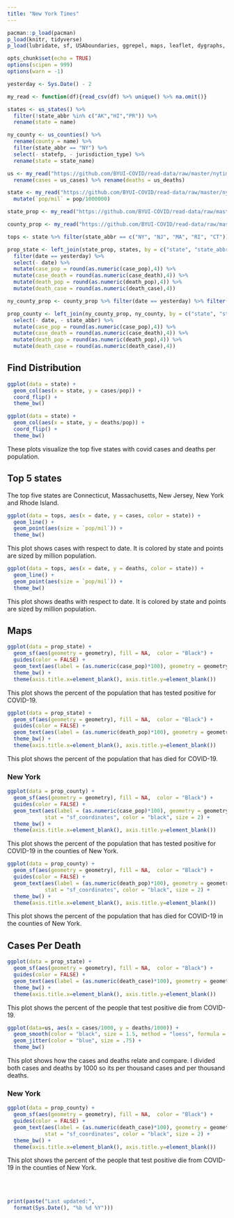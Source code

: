 ```yaml
---
title: "New York Times"
---
```


```r
pacman::p_load(pacman)
p_load(knitr, tidyverse)
p_load(lubridate, sf, USAboundaries, ggrepel, maps, leaflet, dygraphs, data.table, DT)

opts_chunk$set(echo = TRUE)
options(scipen = 999)
options(warn = -1) 

yesterday <- Sys.Date() - 2

my_read <- function(df){read_csv(df) %>% unique() %>% na.omit()}

states <- us_states() %>% 
  filter(!state_abbr %in% c("AK","HI","PR")) %>% 
  rename(state = name)

ny_county <- us_counties() %>% 
  rename(county = name) %>% 
  filter(state_abbr == "NY") %>% 
  select(- statefp, - jurisdiction_type) %>% 
  rename(state = state_name)
```

```r
us <- my_read("https://github.com/BYUI-COVID/read-data/raw/master/nytimes/nytimes_us.csv") %>% 
  rename(cases = us_cases) %>% rename(deaths = us_deaths)

state <- my_read("https://github.com/BYUI-COVID/read-data/raw/master/nytimes/nytimes_state_pop.csv") %>% 
  mutate(`pop/mil` = pop/1000000)

state_prop <- my_read("https://github.com/BYUI-COVID/read-data/raw/master/nytimes/nytimes_state_proportions.csv")

county_prop <- my_read("https://github.com/BYUI-COVID/read-data/raw/master/nytimes/nytimes_county_proportions.csv")
```

```r
tops <- state %>% filter(state_abbr == c("NY", "NJ", "MA", "RI", "CT"))

prop_state <- left_join(state_prop, states, by = c("state", "state_abbr")) %>% 
  filter(date == yesterday) %>% 
  select(- date) %>% 
  mutate(case_pop = round(as.numeric(case_pop),4)) %>% 
  mutate(case_death = round(as.numeric(case_death),4)) %>% 
  mutate(death_pop = round(as.numeric(death_pop),4)) %>% 
  mutate(death_case = round(as.numeric(death_case),4))

ny_county_prop <- county_prop %>% filter(date == yesterday) %>% filter(state_abbr == "NY")

prop_county <- left_join(ny_county_prop, ny_county, by = c("state", "state_abbr", "county")) %>% 
  select(- date, - state_abbr) %>% 
  mutate(case_pop = round(as.numeric(case_pop),4)) %>% 
  mutate(case_death = round(as.numeric(case_death),4)) %>% 
  mutate(death_pop = round(as.numeric(death_pop),4)) %>% 
  mutate(death_case = round(as.numeric(death_case),4))
```

## Find Distribution 

```r
ggplot(data = state) + 
  geom_col(aes(x = state, y = cases/pop)) +  
  coord_flip() + 
  theme_bw()

ggplot(data = state) + 
  geom_col(aes(x = state, y = deaths/pop)) + 
  coord_flip() + 
  theme_bw()
```

These plots visualize the top five states with covid cases and deaths per population.

## Top 5 states

The top five states are Connecticut, Massachusetts, New Jersey, New York and Rhode Island.

```r
ggplot(data = tops, aes(x = date, y = cases, color = state)) +
  geom_line() + 
  geom_point(aes(size = `pop/mil`)) + 
  theme_bw()
```

This plot shows cases with respect to date. It is colored by state and points are sized by million population. 

```r
ggplot(data = tops, aes(x = date, y = deaths, color = state)) +
  geom_line() + 
  geom_point(aes(size = `pop/mil`)) + 
  theme_bw()
```

This plot shows deaths with respect to date. It is colored by state and points are sized by million population. 

## Maps

```r
ggplot(data = prop_state) +
  geom_sf(aes(geometry = geometry), fill = NA,  color = "Black") +
  guides(color = FALSE) + 
  geom_text(aes(label = (as.numeric(case_pop)*100), geometry = geometry), stat = "sf_coordinates", color = "black", size = 2.5) +
  theme_bw() +
  theme(axis.title.x=element_blank(), axis.title.y=element_blank())
```

This plot shows the percent of the population that has tested positive for COVID-19.

```r
ggplot(data = prop_state) +
  geom_sf(aes(geometry = geometry), fill = NA,  color = "Black") +
  guides(color = FALSE) + 
  geom_text(aes(label = (as.numeric(death_pop)*100), geometry = geometry), stat = "sf_coordinates", color = "black", size = 2.5) +
  theme_bw() +
  theme(axis.title.x=element_blank(), axis.title.y=element_blank())
```

This plot shows the percent of the population that has died for COVID-19.

### New York 

```r
ggplot(data = prop_county) +
  geom_sf(aes(geometry = geometry), fill = NA,  color = "Black") +
  guides(color = FALSE) + 
  geom_text(aes(label = (as.numeric(case_pop)*100), geometry = geometry), 
            stat = "sf_coordinates", color = "black", size = 2) +
  theme_bw() + 
  theme(axis.title.x=element_blank(), axis.title.y=element_blank())
```

This plot shows the percent of the population that has tested positive for COVID-19 in the counties of New York.

```r
ggplot(data = prop_county) +
  geom_sf(aes(geometry = geometry), fill = NA,  color = "Black") +
  guides(color = FALSE) + 
  geom_text(aes(label = (as.numeric(death_pop)*100), geometry = geometry), 
            stat = "sf_coordinates", color = "black", size = 2) +
  theme_bw() + 
  theme(axis.title.x=element_blank(), axis.title.y=element_blank())
```

This plot shows the percent of the population that has died for COVID-19 in the counties of New York.

## Cases Per Death

```r
ggplot(data = prop_state) +
  geom_sf(aes(geometry = geometry), fill = NA,  color = "Black") +
  guides(color = FALSE) + 
  geom_text(aes(label = (as.numeric(death_case)*100), geometry = geometry), stat = "sf_coordinates", color = "black", size = 2.5) +
  theme_bw() +
  theme(axis.title.x=element_blank(), axis.title.y=element_blank())
```

This plot shows the percent of the people that test positive die from COVID-19.

```r
ggplot(data=us, aes(x = cases/1000, y = deaths/1000)) + 
  geom_smooth(color = "black", size = 1.5, method = "loess", formula = y ~ x) +
  geom_jitter(color = "blue", size = .75) +
  theme_bw()
```

This plot shows how the cases and deaths relate and compare. I divided both cases and deaths by 1000 so its per thousand cases and per thousand deaths. 

### New York

```r
ggplot(data = prop_county) +
  geom_sf(aes(geometry = geometry), fill = NA,  color = "Black") +
  guides(color = FALSE) + 
  geom_text(aes(label = (as.numeric(death_case)*100), geometry = geometry), 
            stat = "sf_coordinates", color = "black", size = 2) +
  theme_bw() + 
  theme(axis.title.x=element_blank(), axis.title.y=element_blank())
```

This plot shows the percent of the people that test positive die from COVID-19 in the counties of New York.

<br /><br />

```r
print(paste("Last updated:", 
  format(Sys.Date(), "%b %d %Y")))
```